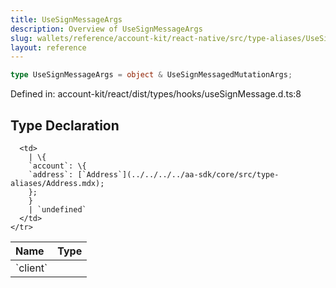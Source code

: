```yaml
---
title: UseSignMessageArgs
description: Overview of UseSignMessageArgs
slug: wallets/reference/account-kit/react-native/src/type-aliases/UseSignMessageArgs
layout: reference
---
```


```ts
type UseSignMessageArgs = object & UseSignMessagedMutationArgs;
```

Defined in: account-kit/react/dist/types/hooks/useSignMessage.d.ts:8

## Type Declaration

<table>
  <thead>
    <tr>
      <th align="left">Name</th>
      <th align="left">Type</th>
    </tr>
  </thead>

  <tbody>
    <tr>
      <td>
        `client`
      </td>

      <td>
        | \{
        `account`: \{
        `address`: [`Address`](../../../../aa-sdk/core/src/type-aliases/Address.mdx);
        };
        }
        | `undefined`
      </td>
    </tr>

  </tbody>
</table>
